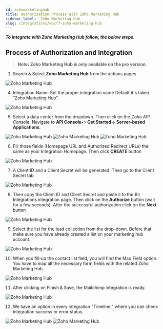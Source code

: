 ```yaml
---
id: zohomarketinghub
title: Authorization Process With Zoho Marketing Hub
sidebar_label:  Zoho Marketing Hub
slug: /integrations/wpcf7-zoho-marketing-hub
---
```



***To integrate with Zoho Marketing Hub follow, the below steps.***


## Process of Authorization and Integration
> **Note: Zoho Marketing Hub is only available on the pro version.**

1. Search & Select **Zoho Marketing Hub** from the actions pages
 <Image src="actions/zoho-marketing-hub/_select-marketing-hub" alt="Zoho Marketing Hub" w="1020" h="350" />

4. Integration Name: Set the proper integration name Default it's taken “Zoho Marketing Hub”.
 <Image src="actions/zoho-marketing-hub/_integration-name" alt="Zoho Marketing Hub" w="1020" h="350" />

5. Select a data center from the dropdown. Then click on the *Zoho API Console*. Navigate to **API Console-**> **Get Started**-> **Server-based Applications.** 
 <Image src="actions/zoho-marketing-hub/_select-data-center" alt="Zoho Marketing Hub" w="1020" h="350" />
 <Image src="actions/zoho-marketing-hub/_get-started" alt="Zoho Marketing Hub" w="1020" h="350" />
 <Image src="actions/zoho-marketing-hub/_server-based-applications" alt="Zoho Marketing Hub" w="1020" h="350" />


6. Fill those fields (Homepage URL and Authorized Redirect URLs) the same as your Integration Homepage. Then click **CREATE** button
 <Image src="actions/zoho-marketing-hub/_create-api" alt="Zoho Marketing Hub" w="1020" h="350" />


7. A Client ID and a Client Secret will be generated. Then go to the Client Secret tab
 <Image src="actions/zoho-marketing-hub/_client-id-and-secret" alt="Zoho Marketing Hub" w="1020" h="300" />

8. Then copy the Client ID and Client Secret and paste it to the Bit Integrations integration page. Then click on the **Authorize** button (wait for a few seconds). After the successful authorization click on the **Next** button
 <Image src="actions/zoho-marketing-hub/_authorize" alt="Zoho Marketing Hub" w="1020" h="300" />

9. Select the list for the lead collection from the drop-down. Before that make sure you have already created a list on your marketing hub account.
 <Image src="actions/zoho-marketing-hub/_select-list" alt="Zoho Marketing Hub" w="1020" h="300" />


10.	When you fill-up the contact list field, you will find the Map Field option. You have to map all the necessary form fields with the related Zoho Marketing Hub.
 <Image src="actions/zoho-marketing-hub/_field-mapping" alt="Zoho Marketing Hub" w="1020" h="300" />



11.	 After clicking on Finish & Save, the Mailchimp integration is ready.
 <Image src="actions/zoho-marketing-hub/_finish-and-save" alt="Zoho Marketing Hub" w="1020" h="350" />

12. We have an option in every integration "Timeline," where you can check integration success or error status.
 <Image src="actions/zoho-marketing-hub/_integration-dashbord" alt="Zoho Marketing Hub" w="1020" h="350" />
 <Image src="actions/zoho-marketing-hub/_timeline" alt="Zoho Marketing Hub" w="1020" h="350" />
